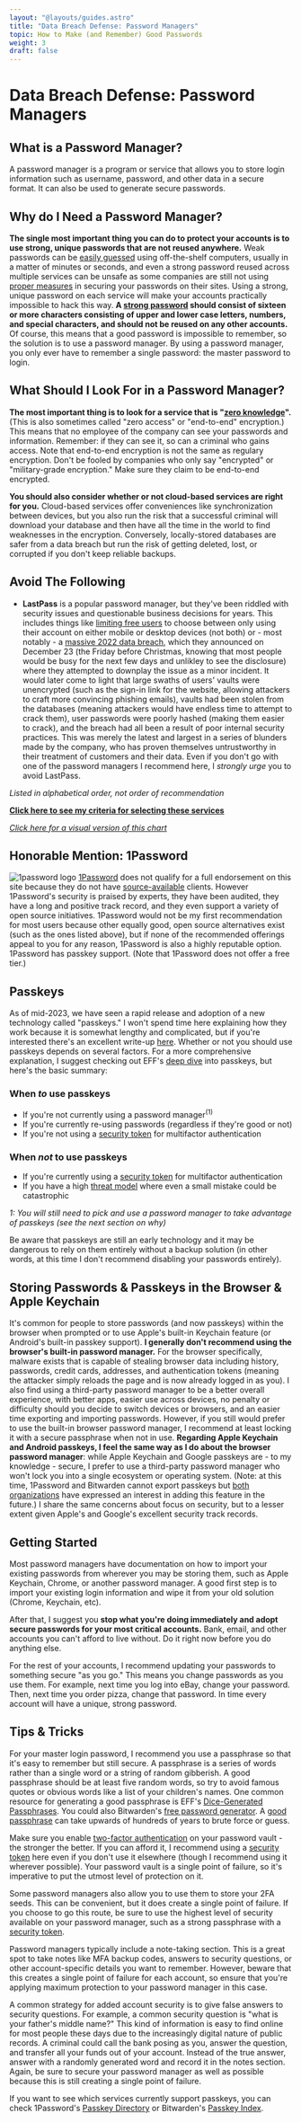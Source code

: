 ```yaml
---
layout: "@layouts/guides.astro"
title: "Data Breach Defense: Password Managers"
topic: How to Make (and Remember) Good Passwords
weight: 3
draft: false
---
```



# Data Breach Defense: Password Managers

## What is a Password Manager?

A password manager is a program or service that allows you to store login information such as username, password, and other data in a secure format. It can also be used to generate secure passwords.

## Why do I Need a Password Manager?

**The single most important thing you can do to protect your accounts is to use strong, unique passwords that are not reused anywhere.** Weak passwords can be [easily guessed](https://www.euronews.com/next/2024/05/11/how-long-does-it-take-a-hacker-to-crack-a-password-in-2024) using off-the-shelf computers, usually in a matter of minutes or seconds, and even a strong password reused across multiple services can be unsafe as some companies are still not using [proper measures](https://www.bleepingcomputer.com/news/security/misconfigured-firebase-instances-leaked-19-million-plaintext-passwords/) in securing your passwords on their sites. Using a strong, unique password on each service will make your accounts practically impossible to hack this way. **A [strong password](https://protonmail.com/blog/how-long-should-my-password-be/) should consist of sixteen or more characters consisting of upper and lower case letters, numbers, and special characters, and should not be reused on any other accounts.** Of course, this means that a good password is impossible to remember, so the solution is to use a password manager. By using a password manager, you only ever have to remember a single password: the master password to login.

## What Should I Look For in a Password Manager?

**The most important thing is to look for a service that is "[zero knowledge](/guides/moderately-important/encryption)".** (This is also sometimes called "zero access" or "end-to-end" encryption.) This means that no employee of the company can see your passwords and information. Remember: if they can see it, so can a criminal who gains access. Note that end-to-end encryption is not the same as regulary encryption. Don't be fooled by companies who only say "encrypted" or "military-grade encryption." Make sure they claim to be end-to-end encrypted.

**You should also consider whether or not cloud-based services are right for you.** Cloud-based services offer conveniences like synchronization between devices, but you also run the risk that a successful criminal will download your database and then have all the time in the world to find weaknesses in the encryption. Conversely, locally-stored databases are safer from a data breach but run the risk of getting deleted, lost, or corrupted if you don't keep reliable backups.

## Avoid The Following

<Highlighting variant="warning">

- **LastPass** is a popular password manager, but they've been riddled with security issues and questionable business decisions for years. This includes things like [limiting free users](https://www.theverge.com/2021/2/16/22285531/lastpass-free-tier-mobile-computer-device-premium-family) to choose between only using their account on either mobile or desktop devices (not both) or - most notably - a [massive 2022 data breach](https://www.forbes.com/sites/daveywinder/2023/03/03/why-you-should-stop-using-lastpass-after-new-hack-method-update/?sh=a6ff8a828fc9), which they announced on December 23 (the Friday before Christmas, knowing that most people would be busy for the next few days and unlikley to see the disclosure) where they attempted to downplay the issue as a minor incident. It would later come to light that large swaths of users' vaults were unencrypted (such as the sign-in link for the website, allowing attackers to craft more convincing phishing emails), vaults had been stolen from the databases (meaning attackers would have endless time to attempt to crack them), user passwords were poorly hashed (making them easier to crack), and the breach had all been a result of poor internal security practices. This was merely the latest and largest in a series of blunders made by the company, who has proven themselves untrustworthy in their treatment of customers and their data. Even if you don't go with one of the password managers I recommend here, I _strongly urge_ you to avoid LastPass.

</Highlighting>

_Listed in alphabetical order, not order of recommendation_

<ProsAndCons data={data} headingLevel={4} />

**[Click here to see my criteria for selecting these services](/criteria#password-managers)**

_[Click here for a visual version of this chart](/charts/passwords)_

## Honorable Mention: 1Password

<img
  src="/images/logos/1password.png"
  alt="1password logo"
  class="float-left mx-6 w-24"
/>
[1Password](https://1password.com/) does not qualify for a full endorsement on this
site because they do not have [source-available](/guides/prologue/open-source) clients. However 1Password's security is praised by experts, they have been audited, they have a long and positive track record, and they even support a variety of open source initiatives. 1Password would not be my first recommendation for most users because other equally good, open source alternatives exist (such as the ones listed above), but if none of the recommended offerings appeal to you for any reason, 1Password is also a highly reputable option. 1Password has passkey support. (Note that 1Password does not offer a free tier.)

## Passkeys

As of mid-2023, we have seen a rapid release and adoption of a new technology called "passkeys." I won't spend time here explaining how they work because it is somewhat lengthy and complicated, but if you're interested there's an excellent write-up [here](https://arstechnica.com/information-technology/2023/05/passwordless-google-accounts-are-easier-and-more-secure-than-passwords-heres-why/). Whether or not you should use passkeys depends on several factors. For a more comprehensive explanation, I suggest checking out EFF's [deep dive](https://www.eff.org/deeplinks/2023/10/passkeys-and-privacy) into passkeys, but here's the basic summary:

### When *to* use passkeys

* If you're not currently using a password manager<sup>(1)</sup>
* If you're currently re-using passwords (regardless if they're good or not)
* If you're not using a [security token](/guides/most-important/mfa#honorable-mention-security-tokens) for multifactor authentication

### When *not* to use passkeys

* If you're currently using a [security token](/guides/most-important/mfa#honorable-mention-security-tokens) for multifactor authentication
* If you have a high [threat model](/guides/prologue/threat-model) where even a small mistake could be catastrophic

_1: You will still need to pick and use a password manager to take advantage of passkeys (see the next section on why)_

Be aware that passkeys are still an early technology and it may be dangerous to rely on them entirely without a backup solution (in other words, at this time I don't recommend disabling your passwords entirely).

## Storing Passwords & Passkeys in the Browser & Apple Keychain

It's common for people to store passwords (and now passkeys) within the browser when prompted or to use Apple's built-in Keychain feature (or Android's built-in passkey support). **I generally don't recommend using the browser's built-in password manager.** For the browser specifically, malware exists that is capable of stealing browser data including history, passwords, credit cards, addresses, and authentication tokens (meaning the attacker simply reloads the page and is now already logged in as you). I also find using a third-party password manager to be a better overall experience, with better apps, easier use across devices, no penalty or difficulty should you decide to switch devices or browsers, and an easier time exporting and importing passwords. However, if you still would prefer to use the built-in browser password manager, I recommend at least locking it with a secure passphrase when not in use. **Regarding Apple Keychain and Android passkeys, I feel the same way as I do about the browser password manager**: while Apple Keychain and Google passkeys are - to my knowledge - secure, I prefer to use a third-party password manager who won't lock you into a single ecosystem or operating system. (Note: at this time, 1Password and Bitwarden cannot export passkeys but [both](https://www.reddit.com/r/1Password/comments/16to6x7/comment/k3g7b1m/) [organizations](https://community.bitwarden.com/t/passkey-portability/59177/8) have expressed an interest in adding this feature in the future.) I share the same concerns about focus on security, but to a lesser extent given Apple's and Google's excellent security track records.

## Getting Started

Most password managers have documentation on how to import your existing passwords from wherever you may be storing them, such as Apple Keychain, Chrome, or another password manager. A good first step is to import your existing login information and wipe it from your old solution (Chrome, Keychain, etc).

After that, I suggest you **stop what you're doing immediately and adopt secure passwords for your most critical accounts.** Bank, email, and other accounts you can't afford to live without. Do it right now before you do anything else.

For the rest of your accounts, I recommend updating your passwords to something secure "as you go." This means you change passwords as you use them. For example, next time you log into eBay, change your password. Then, next time you order pizza, change that password. In time every account will have a unique, strong password.

## Tips & Tricks

For your master login password, I recommend you use a passphrase so that it's easy to remember but still secure. A passphrase is a series of words rather than a single word or a string of random gibberish. A good passphrase should be at least five random words, so try to avoid famous quotes or obvious words like a list of your children's names. One common resource for generating a good passphrase is EFF's [Dice-Generated Passphrases](https://www.eff.org/dice). You could also Bitwarden's [free password generator](https://bitwarden.com/password-generator/). A [good passphrase](https://www.useapassphrase.com/) can take upwards of hundreds of years to brute force or guess.

Make sure you enable [two-factor authentication](/guides/most-important/mfa) on your password vault - the stronger the better. If you can afford it, I recommend using a [security token](/guides/most-important/mfa#honorable-mention-security-tokens) here even if you don't use it elsewhere (though I recommend using it wherever possible). Your password vault is a single point of failure, so it's imperative to put the utmost level of protection on it.

Some password managers also allow you to use them to store your 2FA seeds. This can be convenient, but it does create a single point of failure. If you choose to go this route, be sure to use the highest level of security available on your password manager, such as a strong passphrase with a [security token](/guides/most-important/mfa#honorable-mention-security-tokens).

Password managers typically include a note-taking section. This is a great spot to take notes like MFA backup codes, answers to security questions, or other account-specific details you want to remember. However, beware that this creates a single point of failure for each account, so ensure that you're applying maximum protection to your password manager in this case.

A common strategy for added account security is to give false answers to security questions. For example, a common security question is "what is your father's middle name?" This kind of information is easy to find online for most people these days due to the increasingly digital nature of public records. A criminal could call the bank posing as you, answer the question, and transfer all your funds out of your account. Instead of the true answer, answer with a randomly generated word and record it in the notes section. Again, be sure to secure your password manager as well as possible because this is still creating a single point of failure.

If you want to see which services currently support passkeys, you can check 1Password's [Passkey Directory](https://passkeys.directory/) or Bitwarden's [Passkey Index](https://passkeyindex.io/).
